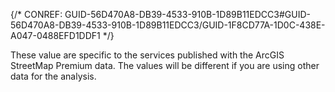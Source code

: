 

{/* CONREF: GUID-56D470A8-DB39-4533-910B-1D89B11EDCC3#GUID-56D470A8-DB39-4533-910B-1D89B11EDCC3/GUID-1F8CD77A-1D0C-438E-A047-0488EFD1DDF1  */}

These value are specific to the services published with the ArcGIS StreetMap Premium data. The values will be different if you are using other data for the analysis.
